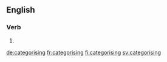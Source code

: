 ==English==

===Verb===
{{head|en|present participle}}

# {{present participle of|categorise|lang=en|nocat=1}}

[[de:categorising]]
[[fr:categorising]]
[[fi:categorising]]
[[sv:categorising]]